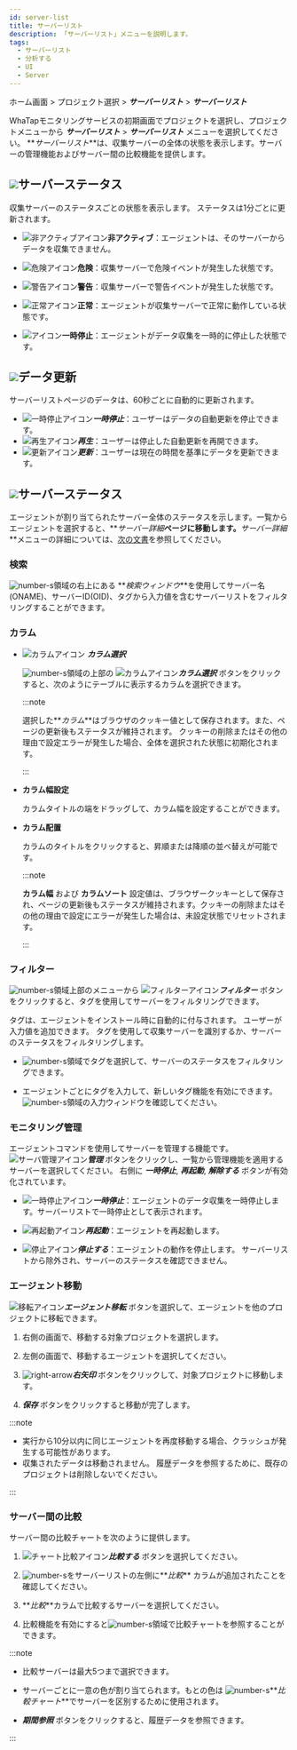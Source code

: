 ```yaml
---
id: server-list
title: サーバーリスト
description: 「サーバーリスト」メニューを説明します。
tags:
  - サーバーリスト
  - 分析する
  - UI
  - Server
---
```


ホーム画面 > プロジェクト選択 > **_サーバーリスト_** > **_サーバーリスト_**

WhaTapモニタリングサービスの初期画面でプロジェクトを選択し、プロジェクトメニューから **_サーバーリスト_** > **_サーバーリスト_** メニューを選択してください。 **_サーバーリスト_**は、収集サーバーの全体の状態を表示します。サーバーの管理機能およびサーバー間の比較機能を提供します。

<ImgLang img='server-list.png' desc='サーバーリスト'/>

## ![](/img/number-01.png)サーバーステータス

収集サーバーのステータスごとの状態を表示します。 ステータスは1分ごとに更新されます。

-   ![非アクティブアイコン](/img/ico-disable-agent.svg)**非アクティブ**：エージェントは、そのサーバーからデータを収集できません。

-   ![危険アイコン](/img/ic-warning-critical.svg)**危険**：収集サーバーで危険イベントが発生した状態です。

-   ![警告アイコン](/img/ic-warning-filled.svg)**警告**：収集サーバーで警告イベントが発生した状態です。

-   ![正常アイコン](/img/ic-check-circle-filled.svg)**正常**：エージェントが収集サーバーで正常に動作している状態です。

-   ![アイコン](/img/ic-s-pause.svg)**一時停止**：エージェントがデータ収集を一時的に停止した状態です。

## ![](/img/number-02.png)データ更新

サーバーリストページのデータは、60秒ごとに自動的に更新されます。

-   ![一時停止アイコン](/img/ic-s-pause.svg)**_一時停止_**：ユーザーはデータの自動更新を停止できます。 
-   ![再生アイコン](/img/ic-play-grn.svg)**_再生_**：ユーザーは停止した自動更新を再開できます。
-   ![更新アイコン](/img/ic-refresh2.svg)**_更新_**：ユーザーは現在の時間を基準にデータを更新できます。

## ![](/img/number-03.png)サーバーステータス

エージェントが割り当てられたサーバー全体のステータスを示します。一覧からエージェントを選択すると、**_サーバー詳細_**ページに移動します。**_サーバー詳細_**メニューの詳細については、[次の文書](server-detail)を参照してください。

### 検索

![number-s](/img/number-03.png)領域の右上にある **_検索ウィンドウ_**を使用してサーバー名(ONAME)、サーバーID(OID)、タグから入力値を含むサーバーリストをフィルタリングすることができます。

### カラム

-   ![カラムアイコン](/img/ic-column.svg) **_カラム選択_**

    ![number-s](/img/number-03.png)領域の上部の ![カラムアイコン](/img/ic-column.svg)**_カラム選択_** ボタンをクリックすると、次のようにテーブルに表示するカラムを選択できます。

    <ImgLang img='server-list-cl.png' desc='サーバーリストカラム'/>

    :::note

    選択した**_カラム_**はブラウザのクッキー値として保存されます。また、ページの更新後もステータスが維持されます。 クッキーの削除またはその他の理由で設定エラーが発生した場合、全体を選択された状態に初期化されます。

    :::

-   **カラム幅設定**

    カラムタイトルの端をドラッグして、カラム幅を設定することができます。

-   **カラム配置**

    カラムのタイトルをクリックすると、昇順または降順の並べ替えが可能です。

    :::note

    **カラム幅** および **カラムソート** 設定値は、ブラウザークッキーとして保存され、ページの更新後もステータスが維持されます。クッキーの削除またはその他の理由で設定にエラーが発生した場合は、未設定状態でリセットされます。

    :::

### フィルター

![number-s](/img/number-03.png)領域上部のメニューから ![フィルターアイコン](/img/ico-filter.svg)**_フィルター_** ボタンをクリックすると、タグを使用してサーバーをフィルタリングできます。 

タグは、エージェントをインストール時に自動的に付与されます。 ユーザーが入力値を追加できます。 タグを使用して収集サーバーを識別するか、サーバーのステータスをフィルタリングします。

<ImgLang img='server-list-filter.png' desc='サーバーリストフィルター'/>

-   ![number-s](/img/number-04.png)領域でタグを選択して、サーバーのステータスをフィルタリングできます。 

-   エージェントごとにタグを入力して、新しいタグ機能を有効にできます。![number-s](/img/number-05.png)領域の入力ウィンドウを確認してください。

### モニタリング管理

エージェントコマンドを使用してサーバーを管理する機能です。 ![サーバ管理アイコン](/img/ico-setting.svg)**_管理_** ボタンをクリックし、一覧から管理機能を適用するサーバーを選択してください。 右側に **_一時停止_**, **_再起動_**, **_解除する_** ボタンが有効化されています。

-   ![一時停止アイコン](/img/ic-s-pause.svg)**_一時停止_**：エージェントのデータ収集を一時停止します。サーバーリストで一時停止として表示されます。

-   ![再起動アイコン](/img/ic-caret-right.svg)**_再起動_**：エージェントを再起動します。

-   ![停止アイコン](/img/ic-delete-critical.svg)**_停止する_**：エージェントの動作を停止します。 サーバーリストから除外され、サーバーのステータスを確認できません。

### エージェント移動

![移転アイコン](/img/ic-swap.svg)**_エージェント移転_** ボタンを選択して、エージェントを他のプロジェクトに移転できます。

<ImgLang img='server-list-agent-transfer.png' desc='サーバーリストエージェント移動'/>

1.  右側の画面で、移動する対象プロジェクトを選択します。

2.  左側の画面で、移動するエージェントを選択してください。

3.  ![right-arrow](/img/right-arrow.svg)**_右矢印_** ボタンをクリックして、対象プロジェクトに移動します。

4.  **_保存_** ボタンをクリックすると移動が完了します。

:::note

-   実行から10分以内に同じエージェントを再度移動する場合、クラッシュが発生する可能性があります。 
-   収集されたデータは移動されません。 履歴データを参照するために、既存のプロジェクトは削除しないでください。

:::

### サーバー間の比較

サーバー間の比較チャートを次のように提供します。 

<ImgLang img='server-list-compare.png' desc='サーバー間の比較 sc'/>

1.  ![チャート比較アイコン](/img/ic-multiline-chart2.svg)**_比較する_** ボタンを選択してください。

2.  ![number-s](/img/number-06.png)をサーバーリストの左側に**_比較_** カラムが追加されたことを確認してください。

3.  **_比較_**カラムで比較するサーバーを選択してください。

4.  比較機能を有効にすると![number-s](/img/ic-number-07.svg)領域で比較チャートを参照することができます。

:::note

-   比較サーバーは最大5つまで選択できます。

-   サーバーごとに一意の色が割り当てられます。もとの色は ![number-s](/img/ic-number-07.svg)**_比較チャート_**でサーバーを区別するために使用されます。

-   **_期間参照_** ボタンをクリックすると、履歴データを参照できます。

:::
